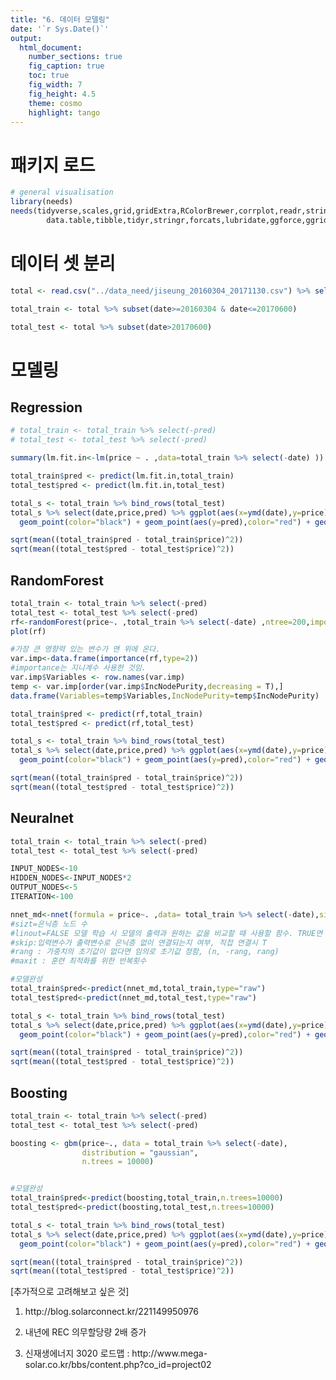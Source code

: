 ---
title: "6. 데이터 모델링"
date: '`r Sys.Date()`'
output:
  html_document:
    number_sections: true
    fig_caption: true
    toc: true
    fig_width: 7
    fig_height: 4.5
    theme: cosmo
    highlight: tango
---

# 패키지 로드
```{r, message = FALSE}
# general visualisation
library(needs)
needs(tidyverse,scales,grid,gridExtra,RColorBrewer,corrplot,readr,stringr,
        data.table,tibble,tidyr,stringr,forcats,lubridate,ggforce,ggridges,randomForest,nnet,gbm,glmnet)
```

# 데이터 셋 분리
```{r}
total <- read.csv("../data_need/jiseung_20160304_20171130.csv") %>% select(-type)

total_train <- total %>% subset(date>=20160304 & date<=20170600) 

total_test <- total %>% subset(date>20170600)
```

# 모델링

## Regression
```{r}
# total_train <- total_train %>% select(-pred)
# total_test <- total_test %>% select(-pred)

summary(lm.fit.in<-lm(price ~ . ,data=total_train %>% select(-date) ))

total_train$pred <- predict(lm.fit.in,total_train)
total_test$pred <- predict(lm.fit.in,total_test)

total_s <- total_train %>% bind_rows(total_test)
total_s %>% select(date,price,pred) %>% ggplot(aes(x=ymd(date),y=price))+
  geom_point(color="black") + geom_point(aes(y=pred),color="red") + geom_vline(xintercept = ymd(20170530))

sqrt(mean((total_train$pred - total_train$price)^2))
sqrt(mean((total_test$pred - total_test$price)^2))
```


## RandomForest 
```{r}
total_train <- total_train %>% select(-pred)
total_test <- total_test %>% select(-pred)
rf<-randomForest(price~. ,total_train %>% select(-date) ,ntree=200,importance=T)
plot(rf)

#가장 큰 영향력 있는 변수가 맨 위에 온다.
var.imp<-data.frame(importance(rf,type=2))
#importance는 지니계수 사용한 것임.
var.imp$Variables <- row.names(var.imp)
temp <- var.imp[order(var.imp$IncNodePurity,decreasing = T),]
data.frame(Variables=temp$Variables,IncNodePurity=temp$IncNodePurity)

total_train$pred <- predict(rf,total_train)
total_test$pred <- predict(rf,total_test)

total_s <- total_train %>% bind_rows(total_test)
total_s %>% select(date,price,pred) %>% ggplot(aes(x=ymd(date),y=price))+
  geom_point(color="black") + geom_point(aes(y=pred),color="red") + geom_vline(xintercept = ymd(20170530))

sqrt(mean((total_train$pred - total_train$price)^2))
sqrt(mean((total_test$pred - total_test$price)^2))

```

## Neuralnet
```{r}
total_train <- total_train %>% select(-pred)
total_test <- total_test %>% select(-pred)

INPUT_NODES<-10
HIDDEN_NODES<-INPUT_NODES*2
OUTPUT_NODES<-5
ITERATION<-100

nnet_md<-nnet(formula = price~. ,data= total_train %>% select(-date),size=5,linout = TRUE,rang = 0.1,skip=TRUE,maxit = ITERATION)
#sizt=은닉층 노드 수
#linout=FALSE 모델 학습 시 모델의 출력과 원하는 값을 비교할 때 사용할 함수. TRUE면 엔트로피,FALSE면 SSE가 사용된다.
#skip:입력변수가 출력변수로 은닉층 없이 연결되는지 여부, 직접 연결시 T
#rang : 가중치의 초기값이 없다면 임의로 초기값 정함, (n, -rang, rang)
#maxit : 훈련 최적화를 위한 반복횟수

#모델완성
total_train$pred<-predict(nnet_md,total_train,type="raw")
total_test$pred<-predict(nnet_md,total_test,type="raw")

total_s <- total_train %>% bind_rows(total_test)
total_s %>% select(date,price,pred) %>% ggplot(aes(x=ymd(date),y=price))+
  geom_point(color="black") + geom_point(aes(y=pred),color="red") + geom_vline(xintercept = ymd(20170530))

sqrt(mean((total_train$pred - total_train$price)^2))
sqrt(mean((total_test$pred - total_test$price)^2))
```

## Boosting
```{r}
total_train <- total_train %>% select(-pred)
total_test <- total_test %>% select(-pred)

boosting <- gbm(price~., data = total_train %>% select(-date),
                distribution = "gaussian",
                n.trees = 10000)


#모델완성
total_train$pred<-predict(boosting,total_train,n.trees=10000)
total_test$pred<-predict(boosting,total_test,n.trees=10000)

total_s <- total_train %>% bind_rows(total_test)
total_s %>% select(date,price,pred) %>% ggplot(aes(x=ymd(date),y=price))+
  geom_point(color="black") + geom_point(aes(y=pred),color="red") + geom_vline(xintercept = ymd(20170530))

sqrt(mean((total_train$pred - total_train$price)^2))
sqrt(mean((total_test$pred - total_test$price)^2))
```


[추가적으로 고려해보고 싶은 것]

1. http://blog.solarconnect.kr/221149950976

2. 내년에 REC 의무할당량 2배 증가

3. 신재생에너지 3020 로드맵 : http://www.mega-solar.co.kr/bbs/content.php?co_id=project02